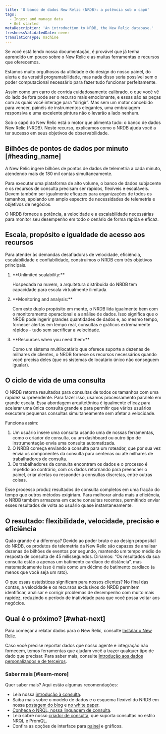 ```yaml
---
title: 'O banco de dados New Relic (NRDB): a potência sob o capô'
tags:
  - Ingest and manage data
  - Get started
metaDescription: 'An introduction to NRDB, the New Relic database.'
freshnessValidatedDate: never
translationType: machine
---
```


Se você está lendo nossa documentação, é provável que já tenha aprendido um pouco sobre o New Relic e as muitas ferramentas e recursos que oferecemos.

Estamos muito orgulhosos da utilidade e do design do nosso painel, do alerta e da versátil programabilidade, mas nada disso seria possível sem o poder computacional necessário para fazer tudo funcionar perfeitamente.

Assim como um carro de corrida cuidadosamente calibrado, o que você vê do lado de fora pode ser o recurso mais emocionante, e essas são as peças com as quais você interage para “dirigir”. Mas sem um motor concebido para vencer, painéis de instrumentos elegantes, uma embraiagem responsiva e uma excelente pintura não o levarão a lado nenhum.

Sob o capô do New Relic está o motor que alimenta tudo: o banco de dados New Relic (NRDB). Neste recurso, explicamos como o NRDB ajuda você a ter sucesso em seus objetivos de observabilidade.

## Bilhões de pontos de dados por minuto [#heading_name]

A New Relic ingere bilhões de pontos de dados de telemetria a cada minuto, atendendo mais de 180 mil contas simultaneamente.

Para executar uma plataforma de alto volume, o banco de dados subjacente e os recursos de consulta precisam ser rápidos, flexíveis e escaláveis. Devem também ser igualmente eficazes para organizações de todos os tamanhos, apoiando um amplo espectro de necessidades de telemetria e objetivos de negócios.

O NRDB fornece a potência, a velocidade e a escalabilidade necessárias para monitor seu desempenho em todo o cenário de forma rápida e eficaz.

## Escala, propósito e igualdade de acesso aos recursos

Para atender às demandas desafiadoras de velocidade, eficiência, escalabilidade e confiabilidade, construímos o NRDB com três objetivos principais.

1. <DNT>
     **Unlimited scalability:**
   </DNT>

   Hospedada na nuvem, a arquitetura distribuída do NRDB tem capacidade para escala virtualmente ilimitada.

2. <DNT>
     **Monitoring and analysis:**
   </DNT>

   Com este duplo propósito em mente, o NRDB lida igualmente bem com o monitoramento operacional e a análise de dados. Isso significa que o NRDB pode ingerir grandes quantidades de dados e, ao mesmo tempo, fornecer alertas em tempo real, consultas e gráficos extremamente rápidos - tudo sem sacrificar a velocidade.

3. <DNT>
     **Resources when you need them:**
   </DNT>

   Como um sistema multilocatário que oferece suporte a dezenas de milhares de clientes, o NRDB fornece os recursos necessários quando você precisa deles (que os sistemas de locatário único não conseguem igualar).

## O ciclo de vida de uma consulta

O NRDB retorna resultados para consultas de todos os tamanhos com uma rapidez surpreendente. Para fazer isso, usamos processamento paralelo em grande escala. Essa abordagem arquitetônica é igualmente eficaz para acelerar uma única consulta grande e para permitir que vários usuários executem pequenas consultas simultaneamente sem afetar a velocidade.

Funciona assim:

1. Um usuário insere uma consulta usando uma de nossas ferramentas, como o criador de consulta, ou um dashboard ou outro tipo de instrumentação envia uma consulta automatizada.
2. O NRDB começa enviando a consulta para um roteador, que por sua vez envia os componentes da consulta para centenas ou até milhares de trabalhadores de consulta.
3. Os trabalhadores da consulta encontram os dados e o processo é repetido ao contrário, com os dados retornando para preencher o painel, criar alertas ou responder a consultas discretas, entre outras coisas.

Esse processo produz resultados de consulta completos em uma fração do tempo que outros métodos exigiriam. Para melhorar ainda mais a eficiência, o NRDB também armazena em cache consultas recentes, permitindo enviar esses resultados de volta ao usuário quase instantaneamente.

## O resultado: flexibilidade, velocidade, precisão e eficiência

Quão grande é a diferença? Devido ao poder bruto e ao design proposital do NRDB, os produtos de telemetria da New Relic são capazes de analisar dezenas de bilhões de eventos por segundo, mantendo um tempo médio de resposta de consulta de 45 milissegundos. Diríamos: “Os resultados da sua consulta estão a apenas um batimento cardíaco de distância”, mas matematicamente isso é mais como um décimo de batimento cardíaco (a menos que você seja um rato).

O que essas estatísticas significam para nossos clientes? No final das contas, a velocidade e os recursos exclusivos do NRDB permitem identificar, analisar e corrigir problemas de desempenho com muito mais rapidez, reduzindo o período de inatividade para que você possa voltar aos negócios.

## Qual é o próximo? [#what-next]

Para começar a relatar dados para o New Relic, consulte [Instalar o New Relic](/docs/new-relic-solutions/new-relic-one/install-configure/install-new-relic).

Caso você precise reportar dados que nosso agente e integração não fornecem, temos ferramentas que ajudam você a trazer qualquer tipo de dado que precisar. Para saber mais, consulte [Introdução aos dados personalizados e de terceiros](/docs/telemetry-data-platform/custom-data/intro-custom-data).

### Saber mais [#learn-more]

Quer saber mais? Aqui estão algumas recomendações:

* Leia nossa [introdução à consulta](/docs/query-your-data/explore-query-data/get-started/introduction-querying-new-relic-data).
* Saiba mais sobre o modelo de dados e o esquema flexível do NRDB em nossa [postagem do blog](https://blog.newrelic.com/product-news/nrdb-design-principles/) e [no white paper](https://newrelic.com/resources/white-papers/inside-nrdb-flexible-unified-database).
* [Conheça o NRQL, nossa linguagem de consulta](/docs/query-your-data/nrql-new-relic-query-language/get-started/introduction-nrql-new-relics-query-language).
* Leia sobre nosso [criador de consulta](/docs/query-your-data/explore-query-data/query-builder/use-advanced-nrql-mode-query-data), que suporta consultas no estilo NRQL e PromQL.
* Confira as opções de interface para [painel](/docs/query-your-data/explore-query-data/dashboards/introduction-dashboards) e gráficos.
